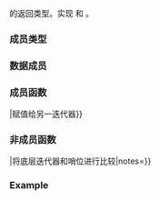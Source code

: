 {{cpp/title|&lt;small&gt;generator&lt;Ref,V,Allocator&gt;::&lt;/small&gt;''iterator''}}
{{cpp/coroutine/generator/navbar}}
{{ddcla|expos=yes|
class /*iterator*/;
}}

{{rlpt|/|generator::begin}} 的返回类型。实现 {{lconcept|indirectly_readable}} 和 {{lconcept|input_iterator}}。

===成员类型===
{{dsc begin}}
{{dsc hitem|成员类型|定义}}
{{dsc|{{tt|value_type}}|{{rlpt|/#成员类型|std::generator::value}}}}
{{dsc|{{tt|difference_type}}|{{lc|std::ptrdiff_t}}}}
{{dsc end}}

===数据成员===
{{dsc begin}}
{{dsc hitem|成员|说明}}
{{dsc expos mem obj|coroutine_|id=coroutine|spec={{c/core|std::coroutine_handle&lt;std::generator::promise_type&gt;}}|协程句柄}}
{{dsc end}}

===成员函数===
{{dsc begin}}
{{dsc mem ctor|{{PAGENAME}}#构造函数|构造迭代器}}
{{dsc mem fun|{{PAGENAME}}#赋值|title=operator{{=}}|赋值给另一迭代器}}
{{dsc mem fun|{{PAGENAME}}#解引用|title=operator*|返回底层的值}}
{{dsc mem fun|{{PAGENAME}}#自增|title=operator++&lt;br&gt;operator++{{dsc small|(int)}}|推进迭代器}}
{{dsc end}}

{{anchor|构造函数}}
{{member|{{small|std::generator::''iterator''::}}''iterator''|2=
{{ddcl|since=c++23|
/*iterator*/( /*iterator*/&amp;&amp; other ) noexcept;
}}

以 {{c|std::exchange(other.coroutine_, {});}} 初始化 {{lsi|#coroutine_}}。
}}

{{anchor|赋值}}
{{member|1={{small|std::generator::''iterator''::}}operator=|2=
{{ddcl|since=c++23|1=
/*iterator*/&amp; operator=( /*iterator*/&amp;&amp; other ) noexcept;
}}
等价于 {{c|1=coroutine_ = std::exchange(other.coroutine_, {});}}。

返回：{{c|*this}}。
}}

{{anchor|解引用}}
{{member|{{small|std::generator::''iterator''::}}operator*|2=
{{ddcl|since=c++23|
reference operator*() const
    noexcept( std::is_nothrow_copy_constructible_v&lt;reference&gt; );
}}

# 令 {{rlpi|/#成员类型|reference}} 表示 {{rlpt|/|std::generator}} 的底层类型。
# 令 {{c|x}} 是某个生成器对象，其 {{lsi|#coroutine_}} 在栈 {{c|*x.active_}} 中。
# 令 {{c|x.active_-&gt;top()}} 指代具有承诺对象 {{c|p}} 的暂停的协程。

等价于 {{c|return static_cast&lt;reference&gt;(*p.value_);}}。
}}

{{anchor|自增}}
{{member|{{small|std::generator::''iterator''::}}operator++|2=
{{dcl begin}}
{{dcl|since=c++23|num=1|
constexpr /*iterator*/&amp; operator++();
}}
{{dcl|since=c++23|num=2|
constexpr void operator++( int );
}}
{{dcl end}}

@1@ 令 {{c|x}} 是某个生成器对象，其 {{lsi|#coroutine_}} 在栈 {{c|*x.active_}} 中。

@@ 等价于 {{c|x.active_-&gt;top().resume()}}。

@@ 返回：{{c|*this}}。

@2@ 等价于 {{c|++*this;}}。
}}

===非成员函数===
{{dsc begin}}
{{dsc fun|#比较|title=operator{{==}}|将底层迭代器和哨位进行比较|notes={{mark c++23}}}}
{{dsc end}}

{{anchor|比较}}
{{member|1=operator==&lt;small&gt;(std::generator::''iterator'')&lt;/small&gt;|2=
{{ddcl|since=c++23|1=
friend bool operator==( const /*iterator*/&amp; i, std::default_sentinel_t );
}}

等价于 {{c|return i.coroutine_.done();}}。

{{cpp/note synthesized eq}}

{{cpp/hidden friend|plural=no|{{tt|std::generator::''iterator''}}}}
}}

===Example===
{{example}}

{{langlinks|de|en|es|ja|ru}}